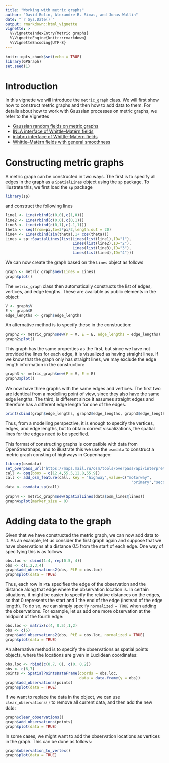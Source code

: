```yaml
---
title: "Working with metric graphs"
author: "David Bolin, Alexandre B. Simas, and Jonas Wallin"
date: "`r Sys.Date()`"
output: rmarkdown::html_vignette
vignette: >
  %\VignetteIndexEntry{Metric graphs}
  %\VignetteEngine{knitr::rmarkdown}
  %\VignetteEncoding{UTF-8}
---
```


```r
knitr::opts_chunk$set(echo = TRUE)
library(GPGraph)
set.seed(1)
```

# Introduction

In this vignette we will introduce the `metric_graph` class. We will first show
how to construct metric graphs and then how to add data to them. For details 
about how to work with Gaussian processes on metric graphs, we refer to the
Vignettes 

* [Gaussian random fields on metric graphs](random_fields.html)
* [INLA interface of Whittle--Matérn fields](inla_interface.html)
* [inlabru interface of Whittle--Matérn fields](inlabru_interface.html)
* [Whittle--Matérn fields with general smoothness](fem_models.html)

# Constructing metric graphs
A metric graph can be constructed in two ways. The first is to specify all edges
in the graph as a `SpatialLines` object using the `sp` package. To illustrate
this, we first load the `sp` package
```r
library(sp)
```
and construct the following lines
```r
line1 <- Line(rbind(c(0,0),c(1,0)))
line2 <- Line(rbind(c(0,0),c(0,1)))
line3 <- Line(rbind(c(0,1),c(-1,1)))
theta <- seq(from=pi,to=3*pi/2,length.out = 20)
line4 <- Line(cbind(sin(theta),1+ cos(theta)))
Lines = sp::SpatialLines(list(Lines(list(line1),ID="1"),
                              Lines(list(line2),ID="2"),
                              Lines(list(line3),ID="3"),
                              Lines(list(line4),ID="4")))
```
We can now create the graph based on the `Lines` object as follows

```r
graph <- metric_graph$new(Lines = Lines)
graph$plot()
```

The `metric_graph` class then automatically constructs the list of edges, 
vertices, and edge lengths. These are available as public elements in the 
object: 
```r
V <- graph$V
E <- graph$E
edge_lengths <- graph$edge_lengths
```
An alternative method is to specify these in the construction:
```r
graph2 <- metric_graph$new(P = V, E = E, edge_lengths = edge_lengths)
graph2$plot()
```

This graph has the same properties as the first, but since we have not provided
the lines for each edge, it is visualized as having straight lines. If we know
that the graph only has straight lines, we may exclude the edge length
information in the construction: 
```r
graph3 <- metric_graph$new(P = V, E = E)
graph3$plot()
```

We now have three graphs with the same edges and vertices. The first two are 
identical from a modelling point of view, since they also have the same 
edge lengths. The third, is different since it assumes straight edges and 
therefore has a different edge length for one of the edges. 
```r
print(cbind(graph$edge_lengths, graph2$edge_lengths, graph3$edge_lengths))
```
Thus, from a modelling perspective, it is enough to specify the vertices,
edges, and edge lengths, but to obtain correct visualizations, the spatial
lines for the edges need to be specified. 

This format of constructing graphs is compatible with data from OpenStreatmaps,
and to illustrate this we use the `osmdata` to construct a metric graph 
consting of highways in Copenhagen:
```r
library(osmdata)
set_overpass_url("https://maps.mail.ru/osm/tools/overpass/api/interpreter")
call <- opq(bbox = c(12.4,55.5,12.8,55.9))
call <- add_osm_feature(call, key = "highway",value=c("motorway",
                                                        "primary","secondary"))
data <- osmdata_sp(call)

graph4 <- metric_graph$new(SpatialLines(data$osm_lines@lines))
graph4$plot(marker_size = 0)
```

# Adding data to the graph 

Given that we have constructed the metric graph, we can now add data to it. 
As an example, let us consider the first graph again and suppose that we have 
observations at a distance 0.5 from the start of each edge. One way of specifying this is as follows 
```r
obs.loc <- cbind(1:4, rep(0.5, 4))
obs <- c(1,2,3,4)
graph$add_observations2(obs, PtE = obs.loc)
graph$plot(data = TRUE)
```

Thus, each row in `PtE` specifies the edge of the observation and the distance
along that edge where the observation location is. In certain situations, 
it might be easier to specify the relative distances on the edges, so that 
0 represents the start and 1 the end of the edge (instead of the edge length). 
To do so, we can simply specify `normalized = TRUE` when adding the 
observations. For example, let us add one more observation at the midpoint 
of the fourth edge:
```r
obs.loc <- matrix(c(4, 0.5),1,2)
obs <- c(5)
graph$add_observations2(obs, PtE = obs.loc, normalized = TRUE)
graph$plot(data = TRUE)
```

An alternative method is to specify the observations as spatial points objects,
where the locations are given in Euclidean coordinates: 
```r
obs.loc <- rbind(c(0.7, 0), c(0, 0.2))
obs <- c(6,7)
points <- SpatialPointsDataFrame(coords = obs.loc,
                                 data = data.frame(y = obs))
graph$add_observations(points)
graph$plot(data = TRUE)
```

If we want to replace the data in the object, we can use `clear_observations()`
to remove all current data, and then add the new data:
```r
graph$clear_observations()
graph$add_observations(points)
graph$plot(data = TRUE)
```

In some cases, we might want to add the observation locations as vertices 
in the graph. This can be done as follows: 
```r
graph$observation_to_vertex()
graph$plot(data = TRUE)
```
